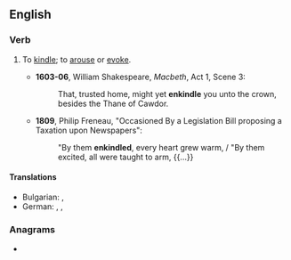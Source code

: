 ==English==

===Verb===
{{en-verb}}

# {{lb|en|archaic|transitive}} To [[kindle]]; to [[arouse]] or [[evoke]].
#* '''1603-06''', William Shakespeare, ''Macbeth'', Act 1, Scene 3:
#*: That, trusted home, might yet '''enkindle''' you unto the crown, besides the Thane of Cawdor.
#* '''1809''', Philip Freneau, "Occasioned By a Legislation Bill proposing a Taxation upon Newspapers":
#*: "By them '''enkindled''', every heart grew warm, / "By them excited, all were taught to arm, {{...}}

====Translations====
{{trans-top|kindle; arouse or evoke}}
* Bulgarian: {{t+|bg|запалвам}}, {{t+|bg|разпалвам}}
* German: {{t+|de|anzünden}}, {{t+|de|entfachen}}, {{t+|de|anstecken}}
{{trans-bottom}}

===Anagrams===
* {{anagrams|en|a=deeiklnn|enlinked}}